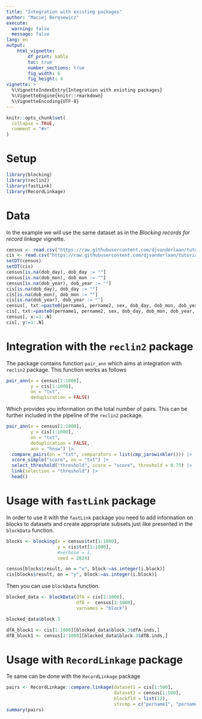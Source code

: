 ```yaml
---
title: "Integration with existing packages"
author: "Maciej Beręsewicz"
execute:
  warning: false
  message: false
lang: en
output: 
    html_vignette:
        df_print: kable
        toc: true
        number_sections: true
        fig_width: 6
        fig_height: 4
vignette: >
  %\VignetteIndexEntry{Integration with existing packages}
  %\VignetteEngine{knitr::rmarkdown}
  %\VignetteEncoding{UTF-8}
---
```

```r
knitr::opts_chunk$set(
  collapse = TRUE,
  comment = "#>"
)
```

# Setup

```r
library(blocking)
library(reclin2)
library(fastLink)
library(RecordLinkage)
```

# Data

In the example we will use the same dataset as in the *Blocking records for record linkage* vignette.

```r
census <- read.csv("https://raw.githubusercontent.com/djvanderlaan/tutorial-reclin-uros2021/main/data/census.csv")
cis <- read.csv("https://raw.githubusercontent.com/djvanderlaan/tutorial-reclin-uros2021/main/data/cis.csv")
setDT(census)
setDT(cis)
census[is.na(dob_day), dob_day := ""]
census[is.na(dob_mon), dob_mon := ""]
census[is.na(dob_year), dob_year := ""]
cis[is.na(dob_day), dob_day := ""]
cis[is.na(dob_mon), dob_mon := ""]
cis[is.na(dob_year), dob_year := ""]
census[, txt:=paste0(pername1, pername2, sex, dob_day, dob_mon, dob_year, enumcap, enumpc)]
cis[, txt:=paste0(pername1, pername2, sex, dob_day, dob_mon, dob_year, enumcap, enumpc)]
census[, x:=1:.N]
cis[, y:=1:.N]
```

# Integration with the `reclin2` package

The package contains function `pair_ann` which aims at integration with `reclin2` package. This function works as follows

```r
pair_ann(x = census[1:1000], 
         y = cis[1:1000], 
         on = "txt", 
         deduplication = FALSE)
```

Which provides you information on the total number of pairs. This can be further included in the pipeline of the `reclin2` package.

```r
pair_ann(x = census[1:1000], 
         y = cis[1:1000], 
         on = "txt", 
         deduplication = FALSE,
         ann = "hnsw") |>
  compare_pairs(on = "txt", comparators = list(cmp_jarowinkler())) |>
  score_simple("score", on = "txt") |>
  select_threshold("threshold", score = "score", threshold = 0.75) |>
  link(selection = "threshold") |> 
  head()
```

# Usage with `fastLink` package

In order to use it with the `fastLink` package you need to add information on blocks to datasets and create appropriate subsets just like presented in the `blockData` function.

```r
blocks <- blocking(x = census$txt[1:1000],
                   y = cis$txt[1:1000],
                   #verbose = 1, 
                   seed = 2024)

census[blocks$result, on = "x", block:=as.integer(i.block)]
cis[blocks$result, on = "y", block:=as.integer(i.block)]
```

Then you can use `blockData` function.

```r
blocked_data <- blockData(dfA = cis[1:1000],
                          dfB =  census[1:1000],
                          varnames = "block")
```

```r
blocked_data$block.3
```

```r
dfA_block1 <- cis[1:1000][blocked_data$block.3$dfA.inds,]
dfB_block1 <- census[1:1000][blocked_data$block.3$dfB.inds,]
```


# Usage with `RecordLinkage` package

Te same can be done with the `RecordLinkage` package

```r
pairs <- RecordLinkage::compare.linkage(dataset1 = cis[1:500],
                                        dataset2 = census[1:500],
                                        blockfld = list(12),
                                        strcmp = c("pername1", "pername2", "sex", "enumcap", "enumpc"))
summary(pairs)
```



